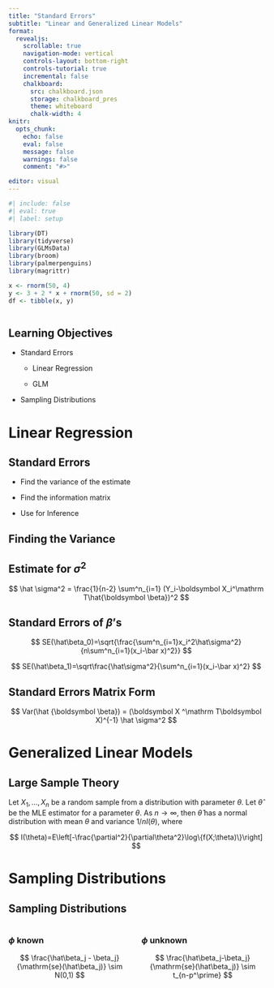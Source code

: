 ```yaml
---
title: "Standard Errors"
subtitle: "Linear and Generalized Linear Models"
format:
  revealjs:
    scrollable: true
    navigation-mode: vertical
    controls-layout: bottom-right
    controls-tutorial: true
    incremental: false 
    chalkboard:
      src: chalkboard.json
      storage: chalkboard_pres
      theme: whiteboard
      chalk-width: 4
knitr:
  opts_chunk: 
    echo: false
    eval: false
    message: false
    warnings: false
    comment: "#>" 

editor: visual
---
```


```r
#| include: false
#| eval: true
#| label: setup

library(DT)
library(tidyverse)
library(GLMsData)
library(broom)
library(palmerpenguins)
library(magrittr)

x <- rnorm(50, 4)
y <- 3 + 2 * x + rnorm(50, sd = 2)
df <- tibble(x, y)



```

## Learning Objectives

-   Standard Errors

    -   Linear Regression

    -   GLM
    
-   Sampling Distributions


# Linear Regression

## Standard Errors

-   Find the variance of the estimate

-   Find the information matrix

-   Use for Inference

## Finding the Variance

## Estimate for $\sigma^2$

$$
\hat \sigma^2 = \frac{1}{n-2} \sum^n_{i=1} (Y_i-\boldsymbol X_i^\mathrm T\hat{\boldsymbol \beta})^2
$$

## Standard Errors of $\beta$'s

$$
SE(\hat\beta_0)=\sqrt{\frac{\sum^n_{i=1}x_i^2\hat\sigma^2}{n\sum^n_{i=1}(x_i-\bar x)^2}}
$$

$$
SE(\hat\beta_1)=\sqrt\frac{\hat\sigma^2}{\sum^n_{i=1}(x_i-\bar x)^2}
$$

## Standard Errors Matrix Form

$$
Var(\hat {\boldsymbol \beta}) = (\boldsymbol X ^\mathrm T\boldsymbol X)^{-1} \hat \sigma^2
$$

# Generalized Linear Models

## Large Sample Theory

Let $X_1,\ldots,X_n$ be a random sample from a distribution with parameter $\theta$. Let $\hat \theta$ be the MLE estimator for a parameter $\theta$. As $n\rightarrow\infty$, then $\hat \theta$ has a normal distribution with mean $\theta$ and variance $1/nI(\theta)$, where

$$
I(\theta)=E\left[-\frac{\partial^2}{\partial\theta^2}\log\{f(X;\theta)\}\right]
$$

# Sampling Distributions

## Sampling Distributions

::: columns
::: {.column width="50%"}
### $\phi$ known

$$
\frac{\hat\beta_j - \beta_j}{\mathrm{se}(\hat\beta_j)} \sim N(0,1)
$$
:::

::: {.column width="50%"}
### $\phi$ unknown

$$
\frac{\hat\beta_j-\beta_j}{\mathrm{se}(\hat\beta_j)} \sim t_{n-p^\prime}
$$
:::
:::
